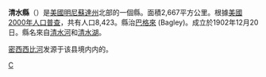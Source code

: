 {{Otheruses|清水縣 (消歧義)|subject=美國明尼蘇達州的一個縣|other=同名的縣}}
<!--[[File:Map_of__Minnesota_highlighting_Clearwater_County.svg|200px]]-->
{{Infobox U.S. County
| county = 清水縣
| state = 明尼蘇達州
| en county = Clearwater County
| en state = Minnesota
| seal = 
| founded year = [[1902|1902]] [http://www.house.leg.state.mn.us/hinfo/govseries/No32.htm]
| founded date = 12月20日
| seat wl = 巴格來
| largest city wl = 巴格來 
| area mi = 1,030
| area km = 2,667
| area land mi = 995
| area land km = 2,576
| area water mi = 35 
| area water km = 91
| area percentage = 3.41%
| census yr = 2000
| pop =  8,423
| density mi = 8
| density km = 3
| time zone = 北美中部時區
| UTC offset = -6
| DST offset = -5
| footnotes = 
| web = www.co.clearwater.mn.us
| named for = [[Clearwater_Lake_(Minnesota)|Clearwater Lake]] and [[Clearwater_River_(Minnesota)|Clearwater River]]
}}
'''清水縣'''（{{lang-en|Clearwater County}}）是[[美國|美國]][[明尼蘇達州|明尼蘇達州]]北部的一個縣。面積2,667平方公里。根據[[美國2000年人口普查|美國2000年人口普查]]，共有人口8,423。縣治[[巴格來_(明尼蘇達州)|巴格來]] (Bagley)。成立於1902年12月20日。縣名來自[[清水河_(明尼蘇達州)|清水河]]和[[清水湖_(明尼蘇達州)|清水湖]]。

[[密西西比河|密西西比河]]发源于该县境内{{tsl|en|Itasca State Park|艾塔斯卡州立公园}}内的{{tsl|en|Lake Itasca|艾塔斯卡湖}}。

[[Category:明尼苏达州行政区划|C]]